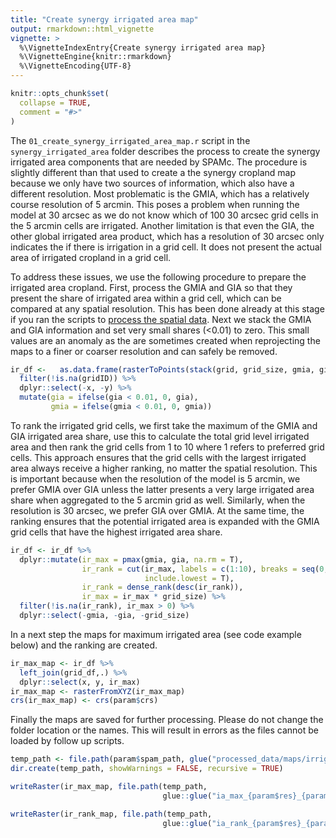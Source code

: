 ```yaml
---
title: "Create synergy irrigated area map"
output: rmarkdown::html_vignette
vignette: >
  %\VignetteIndexEntry{Create synergy irrigated area map}
  %\VignetteEngine{knitr::rmarkdown}
  %\VignetteEncoding{UTF-8}
---
```


```r
knitr::opts_chunk$set(
  collapse = TRUE,
  comment = "#>"
)
```

The `01_create_synergy_irrigated_area_map.r` script in the `synergy_irrigated_area` folder describes the process to create the synergy irrigated area components that are needed by SPAMc. The procedure is slightly different than that used to create a the synergy cropland map because we only have two sources of information, which also have a different resolution. Most problematic is the GMIA, which has a relatively course resolution of 5 arcmin. This poses a problem when running the model at 30 arcsec as we do not know which of 100 30 arcsec grid cells in the 5 arcmin cells are irrigated. Another limitation is that even the GIA, the other global irrigated area product, which has a resolution of 30 arcsec only indicates the if there is irrigation in a grid cell. It does not present the actual area of irrigated cropland in a grid cell. 

To address these issues, we use the following procedure to prepare the irrigated area cropland. First, process the GMIA and GIA so that they present the share of irrigated area within a grid cell, which can be compared at any spatial resolution. This has been done already at this stage if you ran the scripts to [process the spatial data](process_spatial_data.html). Next we stack the GMIA and GIA information and set very small shares (<0.01) to zero. This small values are an anomaly as the are sometimes created when reprojecting the maps to a finer or coarser resolution and can safely be removed.   

```r
ir_df <-   as.data.frame(rasterToPoints(stack(grid, grid_size, gmia, gia))) %>%
  filter(!is.na(gridID)) %>%
  dplyr::select(-x, -y) %>%
  mutate(gia = ifelse(gia < 0.01, 0, gia),
         gmia = ifelse(gmia < 0.01, 0, gmia))
```

To rank the irrigated grid cells, we first take the maximum of the GMIA and GIA irrigated area share, use this to calculate the total grid level irrigated area and then rank the grid cells from 1 to 10 where 1 refers to preferred grid cells. This approach ensures that the grid cells with the largest irrigated area always receive a higher ranking, no matter the spatial resolution. This is important because when the resolution of the model is 5 arcmin, we prefer GMIA over GIA unless the latter presents a very large irrigated area share when aggregated to the 5 arcmin grid as well. Similarly, when the resolution is 30 arcsec, we prefer GIA over GMIA. At the same time, the ranking ensures that the potential irrigated area is expanded with the GMIA grid cells that have the highest irrigated area share. 

```r
ir_df <- ir_df %>%
  dplyr::mutate(ir_max = pmax(gmia, gia, na.rm = T),
                ir_rank = cut(ir_max, labels = c(1:10), breaks = seq(0, 1, 0.1),
                              include.lowest = T),
                ir_rank = dense_rank(desc(ir_rank)),
                ir_max = ir_max * grid_size) %>%
  filter(!is.na(ir_rank), ir_max > 0) %>%
  dplyr::select(-gmia, -gia, -grid_size)
```

In a next step the maps for maximum irrigated area (see code example below) and the ranking are created. 

```r
ir_max_map <- ir_df %>%
  left_join(grid_df,.) %>%
  dplyr::select(x, y, ir_max)
ir_max_map <- rasterFromXYZ(ir_max_map)
crs(ir_max_map) <- crs(param$crs)
```

Finally the maps are saved for further processing. Please do not change the folder location or the names. This will result in errors as the files cannot be loaded by follow up scripts. 

```r
temp_path <- file.path(param$spam_path, glue("processed_data/maps/irrigated_area/{param$res}"))
dir.create(temp_path, showWarnings = FALSE, recursive = TRUE)

writeRaster(ir_max_map, file.path(temp_path,
                                  glue::glue("ia_max_{param$res}_{param$year}_{param$iso3c}.tif")),overwrite = T)

writeRaster(ir_rank_map, file.path(temp_path, 
                                  glue::glue("ia_rank_{param$res}_{param$year}_{param$iso3c}.tif")),overwrite = T)
```

